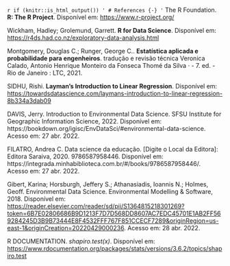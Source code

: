 `r if (knitr::is_html_output()) '
# References {-}
'`
The R Foundation. **R: The R Project**. Disponível em: <https://www.r-project.org/>

Wickham, Hadley; Grolemund, Garrett. **R for Data Science**. Disponível em: <https://r4ds.had.co.nz/exploratory-data-analysis.html>

Montgomery, Douglas C.; Runger, George C.. **Estatística aplicada e probabilidade para engenheiros**. tradução e revisão técnica Veronica Calado, Antonio Henrique Monteiro da Fonseca Thomé da Silva · - 7. ed. - Rio de Janeiro : LTC, 2021.

SIDHU, Rishi. **Layman's Introduction to Linear Regression**. Disponível em: <https://towardsdatascience.com/laymans-introduction-to-linear-regression-8b334a3dab09> 

DAVIS, Jerry. Introduction to Environmental Data Science. SFSU Institute for Geographic Information Science, 2022. Disponível em: https://bookdown.org/igisc/EnvDataSci/#environmental-data-science. Acesso em: 27 abr. 2022.

FILATRO, Andrea C. Data science da educação. [Digite o Local da Editora]: Editora Saraiva, 2020. 9786587958446. Disponível em: https://integrada.minhabiblioteca.com.br/#/books/9786587958446/. Acesso em: 27 abr. 2022.

Gibert, Karina; Horsburgh, Jeffery S.; Athanasiadis, Ioannis N.; Holmes, Geoff. Environmental Data Science. Environmental Modelling & Software, 2018. Disponível em: <https://reader.elsevier.com/reader/sd/pii/S1364815218301269?token=6B7E02806686B9D1213F7D7D568DD8607AC7EDC45701E1AB2FF569284245D3B9B73444E8F4532FFF767F851CCECF7289&originRegion=us-east-1&originCreation=20220429000236>. Acesso em: 28 abr. 2022.

R DOCUMENTATION. *shapiro.test(x)*. Disponível em: <https://www.rdocumentation.org/packages/stats/versions/3.6.2/topics/shapiro.test>